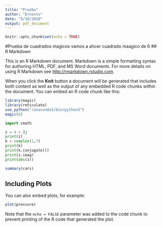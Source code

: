```yaml
---
title: "Prueba"
author: "Ernesto"
date: "9/10/2020"
output: pdf_document
---
```


```r
knitr::opts_chunk$set(echo = TRUE)
```

#Prueba de cuadrados magicos
vamos a ahcer cuadrado maagico de 6
## R Markdown

This is an R Markdown document. Markdown is a simple formatting syntax for authoring HTML, PDF, and MS Word documents. For more details on using R Markdown see <http://rmarkdown.rstudio.com>.

When you click the **Knit** button a document will be generated that includes both content as well as the output of any embedded R code chunks within the document. You can embed an R code chunk like this:

```r
library(magic)
library(reticulate)
use_python("/anaconda3/bin/python3")
magic(6)
```

```python
import cmath

z = 4 + 3j
print(z)
k = complex(1,7)
print(k)
print(k.conjugate())
print(z.imag)
print(abs(z))
```



```r
summary(cars)
```


## Including Plots

You can also embed plots, for example:

```r
plot(pressure)
```

Note that the `echo = FALSE` parameter was added to the code chunk to prevent printing of the R code that generated the plot.
